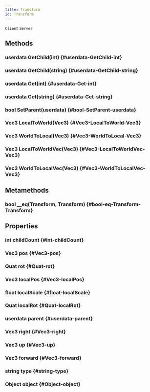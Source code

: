```yaml
---
title: Transform
id: Transform
---
```

`Client`
`Server`

## Methods

### userdata GetChild(int) {#userdata-GetChild-int}

### userdata GetChild(string) {#userdata-GetChild-string}

### userdata Get(int) {#userdata-Get-int}

### userdata Get(string) {#userdata-Get-string}

### bool SetParent(userdata) {#bool-SetParent-userdata}

### Vec3 LocalToWorld(Vec3) {#Vec3-LocalToWorld-Vec3}

### Vec3 WorldToLocal(Vec3) {#Vec3-WorldToLocal-Vec3}

### Vec3 LocalToWorldVec(Vec3) {#Vec3-LocalToWorldVec-Vec3}

### Vec3 WorldToLocalVec(Vec3) {#Vec3-WorldToLocalVec-Vec3}

## Metamethods

### bool __eq(Transform, Transform) {#bool-eq-Transform-Transform}

## Properties

### int childCount {#int-childCount}

### Vec3 pos {#Vec3-pos}

### Quat rot {#Quat-rot}

### Vec3 localPos {#Vec3-localPos}

### float localScale {#float-localScale}

### Quat localRot {#Quat-localRot}

### userdata parent {#userdata-parent}

### Vec3 right {#Vec3-right}

### Vec3 up {#Vec3-up}

### Vec3 forward {#Vec3-forward}

### string type {#string-type}

### Object object {#Object-object}

